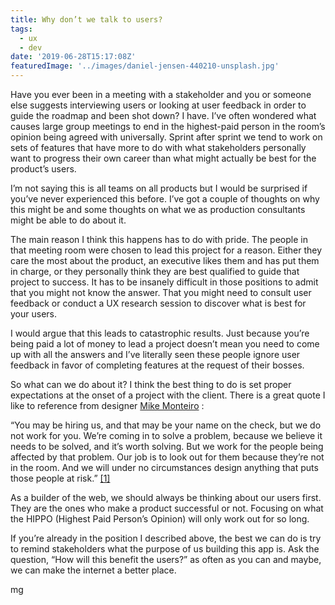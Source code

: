 ```yaml
---
title: Why don’t we talk to users?
tags:
  - ux
  - dev
date: '2019-06-28T15:17:08Z'
featuredImage: '../images/daniel-jensen-440210-unsplash.jpg'
---
```


Have you ever been in a meeting with a stakeholder and you or someone else suggests interviewing users or looking at user feedback in order to guide the roadmap and been shot down? I have. I’ve often wondered what causes large group meetings to end in the highest-paid person in the room’s opinion being agreed with universally. Sprint after sprint we tend to work on sets of features that have more to do with what stakeholders personally want to progress their own career than what might actually be best for the product’s users.

I’m not saying this is all teams on all products but I would be surprised if you’ve never experienced this before. I’ve got a couple of thoughts on why this might be and some thoughts on what we as production consultants might be able to do about it.

The main reason I think this happens has to do with pride. The people in that meeting room were chosen to lead this project for a reason. Either they care the most about the product, an executive likes them and has put them in charge, or they personally think they are best qualified to guide that project to success. It has to be insanely difficult in those positions to admit that you might not know the answer. That you might need to consult user feedback or conduct a UX research session to discover what is best for your users.

I would argue that this leads to catastrophic results. Just because you’re being paid a lot of money to lead a project doesn’t mean you need to come up with all the answers and I’ve literally seen these people ignore user feedback in favor of completing features at the request of their bosses.

So what can we do about it? I think the best thing to do is set proper expectations at the onset of a project with the client. There is a great quote I like to reference from designer [Mike Monteiro](https://theblog.adobe.com/author/mike-monteiro/) :

“You may be hiring us, and that may be your name on the check, but we do not work for you. We’re coming in to solve a problem, because we believe it needs to be solved, and it’s worth solving. But we work for the people being affected by that problem. Our job is to look out for them because they’re not in the room. And we will under no circumstances design anything that puts those people at risk.” [[1]](https://theblog.adobe.com/design-ethics-who-designers-really-work-for/)

As a builder of the web, we should always be thinking about our users first. They are the ones who make a product successful or not. Focusing on what the HIPPO (Highest Paid Person’s Opinion) will only work out for so long.

If you’re already in the position I described above, the best we can do is try to remind stakeholders what the purpose of us building this app is. Ask the question, “How will this benefit the users?” as often as you can and maybe, we can make the internet a better place.

mg
